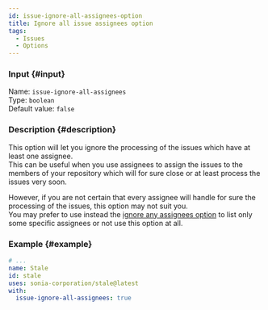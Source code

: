```yaml
---
id: issue-ignore-all-assignees-option
title: Ignore all issue assignees option
tags:
  - Issues
  - Options
---
```


### Input {#input}

Name: `issue-ignore-all-assignees`  
Type: `boolean`  
Default value: `false`

### Description {#description}

This option will let you ignore the processing of the issues which have at least one assignee.  
This can be useful when you use assignees to assign the issues to the members of your repository which will for sure close or at least process the issues very soon.

However, if you are not certain that every assignee will handle for sure the processing of the issues, this option may not suit you.  
You may prefer to use instead the [ignore any assignees option](issue-ignore-any-assignees-option) to list only some specific assignees or not use this option at all.

### Example {#example}

```yml {6}
# ...
name: Stale
id: stale
uses: sonia-corporation/stale@latest
with:
  issue-ignore-all-assignees: true
```
